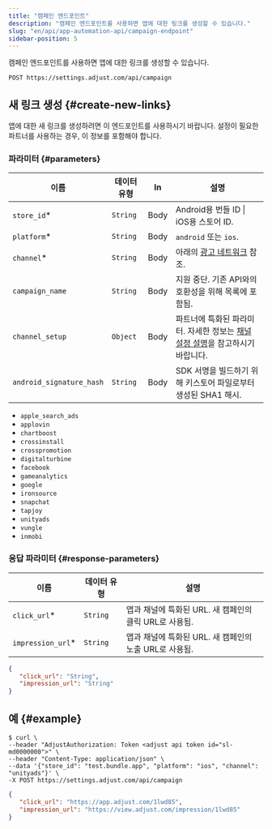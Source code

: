 ```yaml
---
title: "캠페인 엔드포인트"
description: "캠페인 엔드포인트를 사용하면 앱에 대한 링크를 생성할 수 있습니다."
slug: "en/api/app-automation-api/campaign-endpoint"
sidebar-position: 5
---
```

캠페인 엔드포인트를 사용하면 앱에 대한 링크를 생성할 수 있습니다.
<codeblock title="엔드포인트" highlight="/campaign"> 

```http
POST https://settings.adjust.com/api/campaign
```

</CodeBlock> 

새 링크 생성 \{\#create\-new\-links\}
-------------------------------------

앱에 대한 새 링크를 생성하려면 이 엔드포인트를 사용하시기 바랍니다. 설정이 필요한 파트너를 사용하는 경우, 이 정보를 포함해야 합니다.

### 파라미터 \{\#parameters\}

|            이름            |  데이터 유형  |  In  |                                            설명                                            |
|--------------------------|----------|------|------------------------------------------------------------------------------------------|
| `store_id`\*            | `String` | Body | Android용 번들 ID \| iOS용 스토어 ID.                                                           |
| `platform`\*            | `String` | Body | `android` 또는 `ios`.                                                                      |
| `channel`\*             | `String` | Body | 아래의 [광고 네트워크](#ad-networks) 참조.                                                          |
| `campaign_name`          | `String` | Body | 지원 중단. 기존 API와의 호환성을 위해 목록에 포함됨.                                                         |
| `channel_setup`          | `Object` | Body | 파트너에 특화된 파라미터. 자세한 정보는 [채널 설정 설명](/en/api/app-automation-api/channel-setup)을 참고하시기 바랍니다. |
| `android_signature_hash` | `String` | Body | SDK 서명을 빌드하기 위해 키스토어 파일로부터 생성된 SHA1 해시.                                                  |

<accordion title="광고 네트워크"> 

* `apple_search_ads`
* `applovin`
* `chartboost`
* `crossinstall`
* `crosspromotion`
* `digitalturbine`
* `facebook`
* `gameanalytics`
* `google`
* `ironsource`
* `snapchat`
* `tapjoy`
* `unityads`
* `vungle`
* `inmobi`

</Accordion> 

### 응답 파라미터 \{\#response\-parameters\}

|         이름          |  데이터 유형  |                 설명                  |
|---------------------|----------|-------------------------------------|
| `click_url`\*      | `String` | 앱과 채널에 특화된 URL. 새 캠페인의 클릭 URL로 사용됨. |
| `impression_url`\* | `String` | 앱과 채널에 특화된 URL. 새 캠페인의 노출 URL로 사용됨. |

<codeblock title="응답 형식"> 

```json
{
   "click_url": "String",
   "impression_url": "String"
}
```

</CodeBlock> 

예 \{\#example\}
------------------

<codeblock title="cURL" highlight="store_id, platform, channel"> 

```console
$ curl \
--header "AdjustAuthorization: Token <adjust api token id="sl-md0000000">" \
--header "Content-Type: application/json" \
--data '{"store_id": "test.bundle.app", "platform": "ios", "channel": "unityads"}' \
-X POST https://settings.adjust.com/api/campaign
```

</CodeBlock> <codeblock title="성공적인 응답"> 

```json
{
   "click_url": "https://app.adjust.com/1lwd85",
   "impression_url": "https://view.adjust.com/impression/1lwd85"
}
```

</CodeBlock>

